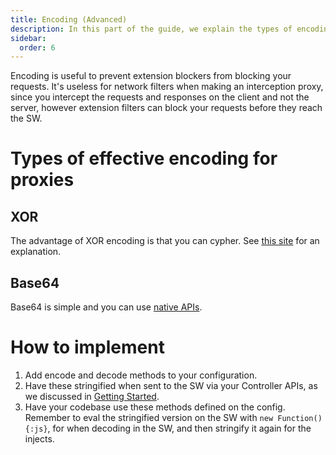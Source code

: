 ```yaml
---
title: Encoding (Advanced)
description: In this part of the guide, we explain the types of encoding that are recommended for web proxies, and how you should implement encoding.
sidebar:
  order: 6
---
```


Encoding is useful to prevent extension blockers from blocking your requests. It's useless for network filters when making an interception proxy, since you intercept the requests and responses on the client and not the server, however extension filters can block your requests before they reach the SW.

# Types of effective encoding for proxies

## XOR

The advantage of XOR encoding is that you can cypher. See [this site](https://cryptools.github.io/XORCipher/) for an explanation.

## Base64

Base64 is simple and you can use [native APIs](https://developer.mozilla.org/en-US/docs/Glossary/Base64#javascript_support).

# How to implement

1. Add encode and decode methods to your configuration.
2. Have these stringified when sent to the SW via your Controller APIs, as we discussed in [Getting Started](./getting-started.mdx).
3. Have your codebase use these methods defined on the config. Remember to eval the stringified version on the SW with `new Function(){:js}`, for when decoding in the SW, and then stringify it again for the injects.
